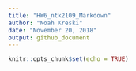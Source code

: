 ```yaml
---
title: "HW6_ntk2109_Markdown"
author: "Noah Kreski"
date: "November 20, 2018"
output: github_document
---
```


```r
knitr::opts_chunk$set(echo = TRUE)
```
